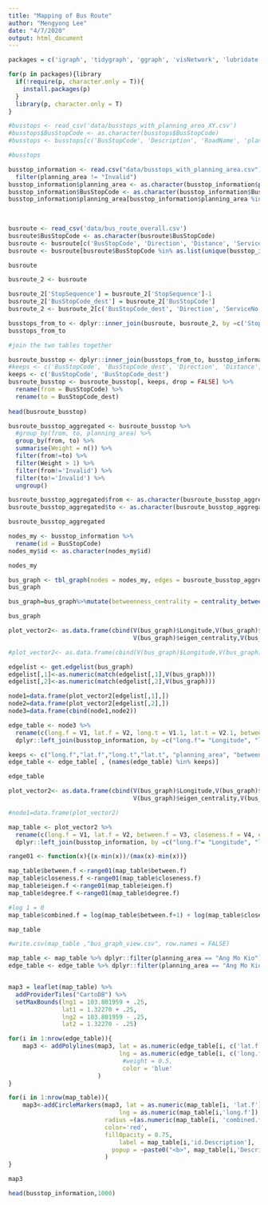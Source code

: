 ```yaml
---
title: "Mapping of Bus Route"
author: "Mengyong Lee"
date: "4/7/2020"
output: html_document
---
```


```r
packages = c('igraph', 'tidygraph', 'ggraph', 'visNetwork', 'lubridate', 'tidyverse', 'ggplot2', 'ggmap', 'leaflet', 'ggiraph', 'sf', 'tmap')

for(p in packages){library
  if(!require(p, character.only = T)){
    install.packages(p)
  }
  library(p, character.only = T)
}
```


```r

#busstops <- read_csv('data/busstops_with_planning_area_XY.csv')
#busstops$BusStopCode <- as.character(busstops$BusStopCode)
#busstops <- busstops[c('BusStopCode', 'Description', 'RoadName', 'planning_area', 'Latitude', 'Longitude')]

#busstops

busstop_information <- read.csv("data/busstops_with_planning_area.csv")[3:8]%>%
  filter(planning_area != "Invalid")
busstop_information$planning_area <- as.character(busstop_information$planning_area)
busstop_information$BusStopCode <- as.character(busstop_information$BusStopCode)
busstop_information$planning_area[busstop_information$planning_area %in% c('Central Water Catchment', 'Mandai', 'Marina South', 'Museum', 'Newton', 'Orchard', 'Outram', 
                                                                           'Seletar', 'Rochor', 'Singapore River', 'Tanglin', 'Southern Islands', 'River Valley', 'Paya Lebar', 
                                                                           'Straits View', 'Tengah')] <- "Others"

```


```r
busroute <- read_csv('data/bus_route_overall.csv')
busroute$BusStopCode <- as.character(busroute$BusStopCode)
busroute <- busroute[c('BusStopCode', 'Direction', 'Distance', 'ServiceNo', 'StopSequence')]
busroute <- busroute[busroute$BusStopCode %in% as.list(unique(busstop_information['BusStopCode']))[['BusStopCode']], ] 

busroute
```


```r
busroute_2 <- busroute

busroute_2['StopSequence'] = busroute_2['StopSequence']-1
busroute_2['BusStopCode_dest'] = busroute_2['BusStopCode']
busroute_2 <- busroute_2[c('BusStopCode_dest', 'Direction', 'ServiceNo', 'StopSequence')]

busstops_from_to <- dplyr::inner_join(busroute, busroute_2, by =c('StopSequence', 'ServiceNo', 'Direction'))
busstops_from_to
```

```r
#join the two tables together

busroute_busstop <- dplyr::inner_join(busstops_from_to, busstop_information, by ='BusStopCode')
#keeps <- c('BusStopCode', 'BusStopCode_dest', 'Direction', 'Distance', 'ServiceNo', 'Latitude', 'Longitude', 'planning_area', 'Description')
keeps <- c('BusStopCode', 'BusStopCode_dest')
busroute_busstop <- busroute_busstop[, keeps, drop = FALSE] %>% 
  rename(from = BusStopCode) %>%
  rename(to = BusStopCode_dest)
  
head(busroute_busstop)
```

```r
busroute_busstop_aggregated <- busroute_busstop %>%
  #group_by(from, to, planning_area) %>%
  group_by(from, to) %>%
  summarise(Weight = n()) %>%
  filter(from!=to) %>%
  filter(Weight > 1) %>%
  filter(from!='Invalid') %>%
  filter(to!='Invalid') %>%
  ungroup()

busroute_busstop_aggregated$from <- as.character(busroute_busstop_aggregated$from)
busroute_busstop_aggregated$to <- as.character(busroute_busstop_aggregated$to)

busroute_busstop_aggregated
```


```r
nodes_my <- busstop_information %>%
  rename(id = BusStopCode)
nodes_my$id <- as.character(nodes_my$id)

nodes_my

```


```r
bus_graph <- tbl_graph(nodes = nodes_my, edges = busroute_busstop_aggregated, directed = TRUE)
bus_graph
```


```r
bus_graph=bus_graph%>%mutate(betweenness_centrality = centrality_betweenness(normalized = TRUE)) %>%mutate(closeness_centrality = centrality_closeness(normalized = TRUE)) %>%mutate(degree_centrality=centrality_degree(mode='out',normalized = TRUE))%>%mutate(eigen_centrality=centrality_eigen(weights=bus_graph$Weight,directed=TRUE))

bus_graph
```


```r
plot_vector2<- as.data.frame(cbind(V(bus_graph)$Longitude,V(bus_graph)$Latitude,V(bus_graph)$betweenness_centrality,V(bus_graph)$closeness_centrality,
                                   V(bus_graph)$eigen_centrality,V(bus_graph)$degree_centrality))

#plot_vector2<- as.data.frame(cbind(V(bus_graph)$Longitude,V(bus_graph)$Latitude))

edgelist <- get.edgelist(bus_graph)
edgelist[,1]<-as.numeric(match(edgelist[,1],V(bus_graph)))
edgelist[,2]<-as.numeric(match(edgelist[,2],V(bus_graph)))

node1=data.frame(plot_vector2[edgelist[,1],])
node2=data.frame(plot_vector2[edgelist[,2],])
node3=data.frame(cbind(node1,node2))

edge_table <- node3 %>%
  rename(c(long.f = V1, lat.f = V2, long.t = V1.1, lat.t = V2.1, between.f = V3, closeness.f = V4, eigen.f = V5, degree.f = V6))%>%
  dplyr::left_join(busstop_information, by =c("long.f"= "Longitude", "lat.f" = "Latitude")) 

keeps <- c("long.f","lat.f","long.t","lat.t", "planning_area", "between.f", "closeness.f", "eigen.f","degree.f" )
edge_table <- edge_table[ , (names(edge_table) %in% keeps)]

edge_table

```
```r
plot_vector2<- as.data.frame(cbind(V(bus_graph)$Longitude,V(bus_graph)$Latitude,V(bus_graph)$betweenness_centrality,V(bus_graph)$closeness_centrality,
                                   V(bus_graph)$eigen_centrality,V(bus_graph)$degree_centrality))

#node1=data.frame(plot_vector2)

map_table <- plot_vector2 %>%
  rename(c(long.f = V1, lat.f = V2, between.f = V3, closeness.f = V4, eigen.f = V5, degree.f = V6))%>%
  dplyr::left_join(busstop_information, by =c("long.f"= "Longitude", "lat.f" = "Latitude")) 

range01 <- function(x){(x-min(x))/(max(x)-min(x))}

map_table$between.f <-range01(map_table$between.f)
map_table$closeness.f <-range01(map_table$closeness.f)
map_table$eigen.f <-range01(map_table$eigen.f)
map_table$degree.f <-range01(map_table$degree.f)

#log 1 = 0 
map_table$combined.f = log(map_table$between.f+1) + log(map_table$closeness.f+1) + log(map_table$eigen.f+1) + log(map_table$degree.f+1)

map_table

```



```r

#write.csv(map_table ,"bus_graph_view.csv", row.names = FALSE)


```

```r

map_table <- map_table %>% dplyr::filter(planning_area == "Ang Mo Kio")
edge_table <- edge_table %>% dplyr::filter(planning_area == "Ang Mo Kio")


map3 = leaflet(map_table) %>%
  addProviderTiles("CartoDB") %>% 
  setMaxBounds(lng1 = 103.801959 + .25, 
               lat1 = 1.32270 + .25, 
               lng2 = 103.801959 - .25, 
               lat2 = 1.32270 - .25)

for(i in 1:nrow(edge_table)){
    map3 <- addPolylines(map3, lat = as.numeric(edge_table[i, c('lat.f', 'lat.t')]), 
                               lng = as.numeric(edge_table[i, c('long.f', 'long.t')]),
                                #weight = 0.5,
                                color = 'blue'
                         )
}

for(i in 1:nrow(map_table)){
    map3<-addCircleMarkers(map3, lat = as.numeric(map_table[i, 'lat.f']), 
                               lng = as.numeric(map_table[i,'long.f']),
                           radius =(as.numeric(map_table[i, 'combined.f'])*25),
                           color='red',
                           fillOpacity = 0.75,
                               label = map_table[i,'id.Description'],
                             popup = ~paste0("<b>", map_table[i,'Description'], "</b>", "<br/>", 'Betweenness Centrality: ', round(map_table[i,'between.f'],3), "<br/>", 'Closeness Centrality: ', round(map_table[i,'closeness.f'],3), "<br/>", 'Eigenvalue Centrality: ', round(map_table[i,'eigen.f'],3), "<br/>", 'Degree Centrality: ', round(map_table[i,'degree.f'],3))
                           )
}

map3

```

```r
head(busstop_information,1000)

```